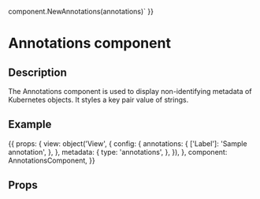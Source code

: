 
component.NewAnnotations(annotations)`
}}

<h1>Annotations component</h1>
<h2>Description</h2>

<p>The Annotations component is used to display non-identifying metadata of Kubernetes objects.
It styles a key pair value of strings.</p>
<h2>Example</h2>

<Meta title="Components/Annotations" component={AnnotationsComponent} />

<Canvas withToolbar>
  <Story name="Annotations component" parameters={{ docs: annotationsDocs }} height="75px" >
  {{
      props: {
        view:  object('View', {
         config: {
           annotations: {
             ['Label']: 'Sample annotation',
           },
         },
         metadata: {
           type: 'annotations',
         },
        }),
      },
      component: AnnotationsComponent,
      }}
  </Story>
</Canvas>

<h2>Props</h2>
<ArgsTable of={AnnotationsComponent} />
